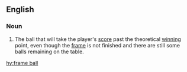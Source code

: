 ==English==

===Noun===
{{en-noun|head=[[frame]] [[ball]]}}

# {{lb|en|sports|snooker}} The ball that will take the player's [[score]] past the theoretical [[winning]] point, even though the [[frame]] is not finished and there are still some balls remaining on the table.

[[hy:frame ball]]